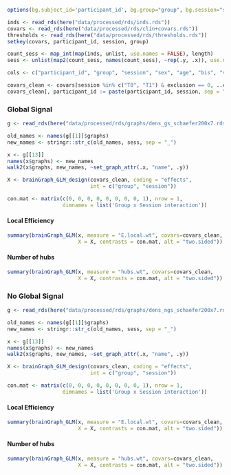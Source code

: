 ```r
options(bg.subject_id='participant_id', bg.group="group", bg.session="session")
```

```r
inds <- read_rds(here("data/processed/rds/inds.rds"))
covars <- read_rds(here("data/processed/rds/clin+covars.rds"))
thresholds <- read_rds(here("data/processed/rds/thresholds.rds"))
setkey(covars, participant_id, session, group)

count_sess <- map_int(map(inds, unlist, use.names = FALSE), length)
sess <- unlist(map2(count_sess, names(count_sess), ~rep(.y, .x)), use.names = F)

cols <- c("participant_id", "group", "session", "sex", "age", "bis", "vas", "fd")

covars_clean <- covars[session %in% c("T0", "T1") & exclusion == 0, ..cols]
covars_clean[, participant_id := paste(participant_id, session, sep = "_")]
```


### Global Signal

```r
g <- read_rds(here("data/processed/rds/graphs/dens_gs_schaefer200x7.rds"))
```

```r
old_names <- names(g[[1]]$graphs)
new_names <- stringr::str_c(old_names, sess, sep = "_")

x <- g[[13]]
names(x$graphs) <- new_names
walk2(x$graphs, new_names, ~set_graph_attr(.x, "name", .y))
```

```r
X <- brainGraph_GLM_design(covars_clean, coding = "effects",
                           int = c("group", "session"))

con.mat <- matrix(c(0, 0, 0, 0, 0, 0, 0, 0, 1), nrow = 1,
                  dimnames = list('Group x Session interaction'))
```

#### Local Efficiency

```r
summary(brainGraph_GLM(x, measure = "E.local.wt", covars=covars_clean,
                       X = X, contrasts = con.mat, alt = "two.sided"))
```

#### Number of hubs

```r
summary(brainGraph_GLM(x, measure = "hubs.wt", covars=covars_clean,
                       X = X, contrasts = con.mat, alt = "two.sided"))
```

### No Global Signal

```r
g <- read_rds(here("data/processed/rds/graphs/dens_ngs_schaefer200x7.rds"))
```

```r
old_names <- names(g[[1]]$graphs)
new_names <- stringr::str_c(old_names, sess, sep = "_")

x <- g[[13]]
names(x$graphs) <- new_names
walk2(x$graphs, new_names, ~set_graph_attr(.x, "name", .y))
```

```r
X <- brainGraph_GLM_design(covars_clean, coding = "effects",
                           int = c("group", "session"))

con.mat <- matrix(c(0, 0, 0, 0, 0, 0, 0, 0, 1), nrow = 1,
                  dimnames = list('Group x Session interaction'))
```

#### Local Efficiency

```r
summary(brainGraph_GLM(x, measure = "E.local.wt", covars=covars_clean,
                       X = X, contrasts = con.mat, alt = "two.sided"))
```

#### Number of hubs

```r
summary(brainGraph_GLM(x, measure = "hubs.wt", covars=covars_clean,
                       X = X, contrasts = con.mat, alt = "two.sided"))
```